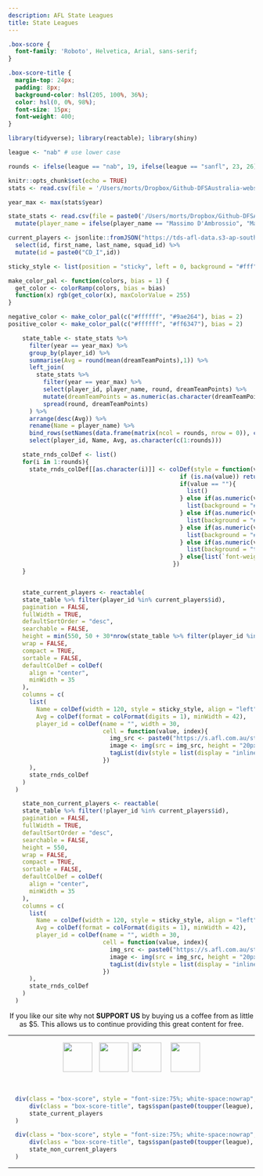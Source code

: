 ```yaml
---
description: AFL State Leagues
title: State Leagues
---
```


```css
.box-score {
  font-family: 'Roboto', Helvetica, Arial, sans-serif;
}

.box-score-title {
  margin-top: 24px;
  padding: 8px;
  background-color: hsl(205, 100%, 36%);
  color: hsl(0, 0%, 98%);
  font-size: 15px;
  font-weight: 400;
}

```

```r
library(tidyverse); library(reactable); library(shiny)

league <- "nab" # use lower case

rounds <- ifelse(league == "nab", 19, ifelse(league == "sanfl", 23, 26))

knitr::opts_chunk$set(echo = TRUE)
stats <- read.csv(file = '/Users/morts/Dropbox/Github-DFSAustralia-website/database/database-files/afl-database-2022.csv', stringsAsFactors = FALSE)

year_max <- max(stats$year)

state_stats <- read.csv(file = paste0('/Users/morts/Dropbox/Github-DFSAustralia-website/database/database-files/', league, '-database-2022.csv'), stringsAsFactors = FALSE) %>%
  mutate(player_name = ifelse(player_name == "Massimo D'Ambrossio", "Massimo D'Ambrosio", player_name))

current_players <- jsonlite::fromJSON("https://tds-afl-data.s3-ap-southeast-2.amazonaws.com/data/afl/players.json", simplifyDataFrame = TRUE) %>%
  select(id, first_name, last_name, squad_id) %>%
  mutate(id = paste0("CD_I",id))

sticky_style <- list(position = "sticky", left = 0, background = "#fff", zIndex = 1, borderRight = "1px solid #eee")

make_color_pal <- function(colors, bias = 1) {
  get_color <- colorRamp(colors, bias = bias)
  function(x) rgb(get_color(x), maxColorValue = 255)
}

negative_color <- make_color_pal(c("#ffffff", "#9ae264"), bias = 2)
positive_color <- make_color_pal(c("#ffffff", "#ff6347"), bias = 2)

    state_table <- state_stats %>%
      filter(year == year_max) %>%
      group_by(player_id) %>%
      summarise(Avg = round(mean(dreamTeamPoints),1)) %>%
      left_join(
        state_stats %>%
          filter(year == year_max) %>%
          select(player_id, player_name, round, dreamTeamPoints) %>%
          mutate(dreamTeamPoints = as.numeric(as.character(dreamTeamPoints))) %>%
          spread(round, dreamTeamPoints)
      ) %>%
      arrange(desc(Avg)) %>%
      rename(Name = player_name) %>%
      bind_rows(setNames(data.frame(matrix(ncol = rounds, nrow = 0)), c(1:rounds))) %>%
      select(player_id, Name, Avg, as.character(c(1:rounds)))

    state_rnds_colDef <- list()
    for(i in 1:rounds){
      state_rnds_colDef[[as.character(i)]] <- colDef(style = function(value) {
                                                 if (is.na(value)) return()
                                                 if(value == ""){
                                                   list()
                                                 } else if(as.numeric(value) >= 125){
                                                   list(background = "#fff547", `font-weight` = "bold", border =  "solid 1px", `border-color` = "white")
                                                 } else if(as.numeric(value) >= 100){
                                                   list(background = "#9ae264", `font-weight` = "bold", border =  "solid 1px", `border-color` = "white")
                                                 } else if(as.numeric(value) >= 80){
                                                   list(background = "#47d5ff", `font-weight` = "bold", border =  "solid 1px", `border-color` = "white")
                                                 } else if(as.numeric(value) <= 50){
                                                   list(background = "tomato", `font-weight` = "bold", border =  "solid 1px", `border-color` = "white", color = "white")
                                                 } else{list(`font-weight` = "bold")}
                                               })
    }


    state_current_players <- reactable(
    state_table %>% filter(player_id %in% current_players$id),
    pagination = FALSE,
    fullWidth = TRUE,
    defaultSortOrder = "desc",
    searchable = FALSE,
    height = min(550, 50 + 30*nrow(state_table %>% filter(player_id %in% current_players$id))),
    wrap = FALSE,
    compact = TRUE,
    sortable = FALSE,
    defaultColDef = colDef(
      align = "center",
      minWidth = 35
    ),
    columns = c(
      list(
        Name = colDef(width = 120, style = sticky_style, align = "left", headerStyle = sticky_style),
        Avg = colDef(format = colFormat(digits = 1), minWidth = 42),
        player_id = colDef(name = "", width = 30,
                           cell = function(value, index){
                             img_src <- paste0("https://s.afl.com.au/staticfile/AFL%20Tenant/AFL/Players/ChampIDImages/XLarge2022/", sub("CD_I", "", value), ".png?i10c=img.resize(width:108)")
                             image <- img(src = img_src, height = "20px", alt = "")
                             tagList(div(style = list(display = "inline-block", width = "30px"), image))
                           })
      ),
      state_rnds_colDef
    )
  )

    state_non_current_players <- reactable(
    state_table %>% filter(!player_id %in% current_players$id),
    pagination = FALSE,
    fullWidth = TRUE,
    defaultSortOrder = "desc",
    searchable = FALSE,
    height = 550,
    wrap = FALSE,
    compact = TRUE,
    sortable = FALSE,
    defaultColDef = colDef(
      align = "center",
      minWidth = 35
    ),
    columns = c(
      list(
        Name = colDef(width = 120, style = sticky_style, align = "left", headerStyle = sticky_style),
        Avg = colDef(format = colFormat(digits = 1), minWidth = 42),
        player_id = colDef(name = "", width = 30,
                           cell = function(value, index){
                             img_src <- paste0("https://s.afl.com.au/staticfile/AFL%20Tenant/AFL/Players/ChampIDImages/XLarge2022/", sub("CD_I", "", value), ".png?i10c=img.resize(width:108)")
                             image <- img(src = img_src, height = "20px", alt = "")
                             tagList(div(style = list(display = "inline-block", width = "30px"), image))
                           })
      ),
      state_rnds_colDef
    )
  )

```

<center>
If you like our site why not **SUPPORT US** by buying us a coffee from as little as $5. This allows us to continue providing this great content for free.

<script type='text/javascript' src='https://storage.ko-fi.com/cdn/widget/Widget_2.js'></script><script type='text/javascript'>kofiwidget2.init('Buy a $5 Coffee', '#29abe0', 'E1E8C5INN');kofiwidget2.draw();</script> 
</center>

---

<p align="center">
[![](https://upload.wikimedia.org/wikipedia/en/thumb/3/34/VFL_Football_Logo.svg/320px-VFL_Football_Logo.svg.png){height=60px style="margin-right: 10px"}](https://www.dfsaustralia.com/afl-state-leagues-vfl/)
[![](https://upload.wikimedia.org/wikipedia/en/0/06/NAB_League_vertical_2019.png){height=60px style="margin-right: 3px"}](https://www.dfsaustralia.com/afl-state-leagues-nab/)
[![](https://upload.wikimedia.org/wikipedia/en/thumb/7/7d/SANFL_logo.svg/380px-SANFL_logo.svg.png){height=60px style="margin-right: 15px"}](https://www.dfsaustralia.com/afl-state-leagues-sanfl/)
[![](https://upload.wikimedia.org/wikipedia/en/thumb/1/1b/WAFL_logo.svg/360px-WAFL_logo.svg.png){height=60px}](https://www.dfsaustralia.com/afl-state-leagues-wafl/)
</p>

<br />

```r
  div(class = "box-score", style = "font-size:75%; white-space:nowrap",
      div(class = "box-score-title", tags$span(paste0(toupper(league), " - Fantasy Points (Players on Current AFL List)"))),
      state_current_players
  )
```

```r
  div(class = "box-score", style = "font-size:75%; white-space:nowrap",
      div(class = "box-score-title", tags$span(paste0(toupper(league), " - Fantasy Points (Non AFL Listed Players)"))),
      state_non_current_players
  )
```

---

